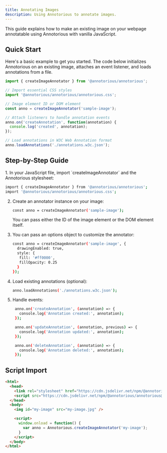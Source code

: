 ```yaml
---
title: Annotating Images
description: Using Annotorious to annotate images.
---
```


This guide explains how to make an existing image on your webpage annotatable using 
Annotorious with vanilla JavaScript.

## Quick Start

Here's a basic example to get you started. The code below initializes Annotorious 
on an existing image, attaches an event listener, and loads annotations from a file.

```js
import { createImageAnnotator } from '@annotorious/annotorious';

// Import essential CSS styles
import '@annotorious/annotorious/annotorious.css';

// Image element ID or DOM element
const anno = createImageAnnotator('sample-image');

// Attach listeners to handle annotation events
anno.on('createAnnotation', function(annotation) {
  console.log('created', annotation);
});

// Load annotations in W3C Web Annotation format
anno.loadAnnotations('./annotations.w3c.json');
```

## Step-by-Step Guide

<Steps>
1. In your JavaScript file, import `createImageAnnotator` and the Annotorious stylesheet:

   ```bash frame="none"
   import { createImageAnnotator } from '@annotorious/annotorious';
   import '@annotorious/annotorious/annotorious.css';
   ```

2. Create an annotator instance on your image:

   ```bash frame="none"
   const anno = createImageAnnotator('sample-image');
   ```

   You can pass either the ID of the image element or the DOM element itself.

3. You can pass an options object to customize the annotator:

   ```bash frame="none"
   const anno = createImageAnnotator('sample-image', {
     drawingEnabled: true,
     style: {
      fill: '#ff0000',
      fillOpacity: 0.25
     }
   });
   ```
4. Load existing annotations (optional):
   
   ```bash frame="none"
   anno.loadAnnotations('./annotations.w3c.json');
   ```

5. Handle events:

   ```bash frame="none"
    anno.on('createAnnotation', (annotation) => {
      console.log('Annotation created:', annotation);
    });

    anno.on('updateAnnotation', (annotation, previous) => {
      console.log('Annotation updated:', annotation);
    });

    anno.on('deleteAnnotation', (annotation) => {
      console.log('Annotation deleted:', annotation);
    });
   ```
</Steps>

## Script Import

```html
<html>
  <head>
    <link rel="stylesheet" href="https://cdn.jsdelivr.net/npm/@annotorious/annotorious@latest/dist/annotorious.css">
    <script src="https://cdn.jsdelivr.net/npm/@annotorious/annotorious@latest/dist/annotorious.js"></script>
  </head>
  <body>
    <img id="my-image" src="my-image.jpg" />

    <script>
      window.onload = function() {
        var anno = Annotorious.createImageAnnotator('my-image');
      }
    </script>
  </body>
</html>
```